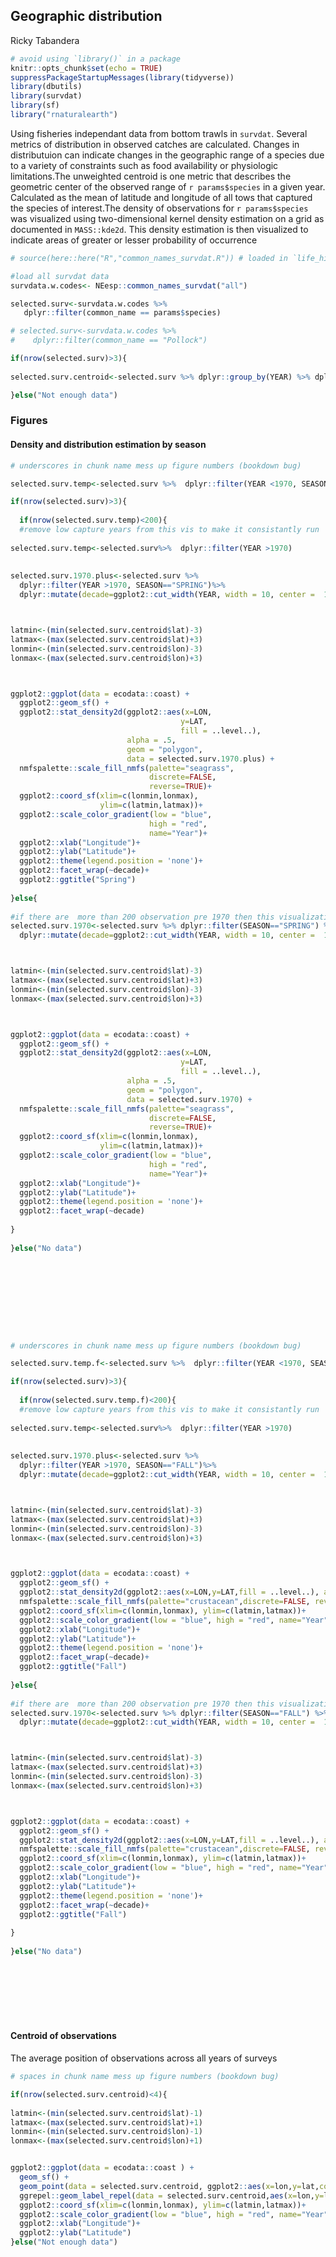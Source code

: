 ## Geographic distribution

Ricky Tabandera

```r
# avoid using `library()` in a package
knitr::opts_chunk$set(echo = TRUE)
suppressPackageStartupMessages(library(tidyverse))
library(dbutils)
library(survdat)
library(sf)
library("rnaturalearth")
```


Using fisheries independant data from bottom trawls in `survdat`. Several metrics of distribution in observed catches are calculated. Changes in distributuion can indicate changes in the geographic range of a species due to a variety of constraints such as food availability or physiologic limitations.The unweighted centroid is one metric that describes the geometric center of the observed range of `r params$species` in a given year. Calculated as the mean of latitude and longitude of all tows that captured the species of interest.The density of observations for `r params$species` was visualized using two-dimensional kernel density estimation on a grid as documented in `MASS::kde2d`. This density estimation is then visualized to indicate areas of greater or lesser probability of occurrence 


```r

# source(here::here("R","common_names_survdat.R")) # loaded in `life_history_functions.R`

```

```r
#load all survdat data
survdata.w.codes<- NEesp::common_names_survdat("all")

```

```r

selected.surv<-survdata.w.codes %>%
   dplyr::filter(common_name == params$species)

# selected.surv<-survdata.w.codes %>%
#    dplyr::filter(common_name == "Pollock")

```

```r

if(nrow(selected.surv)>3){
  
selected.surv.centroid<-selected.surv %>% dplyr::group_by(YEAR) %>% dplyr::summarise(lon=mean(LON),lat=mean(LAT))

}else("Not enough data")


```
### Figures


#### Density and distribution estimation by season
```r
# underscores in chunk name mess up figure numbers (bookdown bug)

selected.surv.temp<-selected.surv %>%  dplyr::filter(YEAR <1970, SEASON=="SPRING") 

if(nrow(selected.surv)>3){
  
  if(nrow(selected.surv.temp)<200){
  #remove low capture years from this vis to make it consistantly run
  
selected.surv.temp<-selected.surv%>%  dplyr::filter(YEAR >1970)  
  
  
selected.surv.1970.plus<-selected.surv %>%
  dplyr::filter(YEAR >1970, SEASON=="SPRING")%>%
  dplyr::mutate(decade=ggplot2::cut_width(YEAR, width = 10, center =  1980 ))



latmin<-(min(selected.surv.centroid$lat)-3)
latmax<-(max(selected.surv.centroid$lat)+3)
lonmin<-(min(selected.surv.centroid$lon)-3)
lonmax<-(max(selected.surv.centroid$lon)+3)



ggplot2::ggplot(data = ecodata::coast) +
  ggplot2::geom_sf() +
  ggplot2::stat_density2d(ggplot2::aes(x=LON,
                                      y=LAT,
                                      fill = ..level..), 
                          alpha = .5,
                          geom = "polygon", 
                          data = selected.surv.1970.plus) +
  nmfspalette::scale_fill_nmfs(palette="seagrass",
                               discrete=FALSE, 
                               reverse=TRUE)+
  ggplot2::coord_sf(xlim=c(lonmin,lonmax), 
                    ylim=c(latmin,latmax))+
  ggplot2::scale_color_gradient(low = "blue", 
                               high = "red", 
                               name="Year")+
  ggplot2::xlab("Longitude")+
  ggplot2::ylab("Latitude")+
  ggplot2::theme(legend.position = 'none')+
  ggplot2::facet_wrap(~decade)+
  ggplot2::ggtitle("Spring")
  
}else{
  
#if there are  more than 200 observation pre 1970 then this visualization will capture that data  
selected.surv.1970<-selected.surv %>% dplyr::filter(SEASON=="SPRING") %>%
  dplyr::mutate(decade=ggplot2::cut_width(YEAR, width = 10, center =  1980 ))



latmin<-(min(selected.surv.centroid$lat)-3)
latmax<-(max(selected.surv.centroid$lat)+3)
lonmin<-(min(selected.surv.centroid$lon)-3)
lonmax<-(max(selected.surv.centroid$lon)+3)



ggplot2::ggplot(data = ecodata::coast) +
  ggplot2::geom_sf() +
  ggplot2::stat_density2d(ggplot2::aes(x=LON,
                                      y=LAT,
                                      fill = ..level..), 
                          alpha = .5,
                          geom = "polygon", 
                          data = selected.surv.1970) +
  nmfspalette::scale_fill_nmfs(palette="seagrass",
                               discrete=FALSE, 
                               reverse=TRUE)+
  ggplot2::coord_sf(xlim=c(lonmin,lonmax), 
                    ylim=c(latmin,latmax))+
  ggplot2::scale_color_gradient(low = "blue", 
                               high = "red", 
                               name="Year")+
  ggplot2::xlab("Longitude")+
  ggplot2::ylab("Latitude")+
  ggplot2::theme(legend.position = 'none')+
  ggplot2::facet_wrap(~decade)
  
}
  
}else("No data")
  










```




```r
# underscores in chunk name mess up figure numbers (bookdown bug)

selected.surv.temp.f<-selected.surv %>%  dplyr::filter(YEAR <1970, SEASON=="FALL") 

if(nrow(selected.surv)>3){
  
  if(nrow(selected.surv.temp.f)<200){
  #remove low capture years from this vis to make it consistantly run
  
selected.surv.temp<-selected.surv%>%  dplyr::filter(YEAR >1970)  
  
  
selected.surv.1970.plus<-selected.surv %>%
  dplyr::filter(YEAR >1970, SEASON=="FALL")%>%
  dplyr::mutate(decade=ggplot2::cut_width(YEAR, width = 10, center =  1980 ))



latmin<-(min(selected.surv.centroid$lat)-3)
latmax<-(max(selected.surv.centroid$lat)+3)
lonmin<-(min(selected.surv.centroid$lon)-3)
lonmax<-(max(selected.surv.centroid$lon)+3)



ggplot2::ggplot(data = ecodata::coast) +
  ggplot2::geom_sf() +
  ggplot2::stat_density2d(ggplot2::aes(x=LON,y=LAT,fill = ..level..), alpha = .5,geom = "polygon", data = selected.surv.1970.plus) +
  nmfspalette::scale_fill_nmfs(palette="crustacean",discrete=FALSE, reverse=TRUE)+
  ggplot2::coord_sf(xlim=c(lonmin,lonmax), ylim=c(latmin,latmax))+
  ggplot2::scale_color_gradient(low = "blue", high = "red", name="Year")+
  ggplot2::xlab("Longitude")+
  ggplot2::ylab("Latitude")+
  ggplot2::theme(legend.position = 'none')+
  ggplot2::facet_wrap(~decade)+
  ggplot2::ggtitle("Fall")
  
}else{
  
#if there are  more than 200 observation pre 1970 then this visualization will capture that data  
selected.surv.1970<-selected.surv %>% dplyr::filter(SEASON=="FALL") %>%
  dplyr::mutate(decade=ggplot2::cut_width(YEAR, width = 10, center =  1980 ))



latmin<-(min(selected.surv.centroid$lat)-3)
latmax<-(max(selected.surv.centroid$lat)+3)
lonmin<-(min(selected.surv.centroid$lon)-3)
lonmax<-(max(selected.surv.centroid$lon)+3)



ggplot2::ggplot(data = ecodata::coast) +
  ggplot2::geom_sf() +
  ggplot2::stat_density2d(ggplot2::aes(x=LON,y=LAT,fill = ..level..), alpha = .5,geom = "polygon", data = selected.surv.1970) +
  nmfspalette::scale_fill_nmfs(palette="crustacean",discrete=FALSE, reverse=TRUE)+
  ggplot2::coord_sf(xlim=c(lonmin,lonmax), ylim=c(latmin,latmax))+
  ggplot2::scale_color_gradient(low = "blue", high = "red", name="Year")+
  ggplot2::xlab("Longitude")+
  ggplot2::ylab("Latitude")+
  ggplot2::theme(legend.position = 'none')+
  ggplot2::facet_wrap(~decade)+
  ggplot2::ggtitle("Fall")
  
}
  
}else("No data")
  








```


#### Centroid of observations 

The average position of observations across all years of surveys 

```r
# spaces in chunk name mess up figure numbers (bookdown bug)

if(nrow(selected.surv.centroid)<4){
  
latmin<-(min(selected.surv.centroid$lat)-1)
latmax<-(max(selected.surv.centroid$lat)+1)
lonmin<-(min(selected.surv.centroid$lon)-1)
lonmax<-(max(selected.surv.centroid$lon)+1)


ggplot2::ggplot(data = ecodata::coast ) +
  geom_sf() +
  geom_point(data = selected.surv.centroid, ggplot2::aes(x=lon,y=lat,color=as.numeric(YEAR)))+
  ggrepel::geom_label_repel(data = selected.surv.centroid,aes(x=lon,y=lat,label=YEAR),max.overlaps =20 )+
  ggplot2::coord_sf(xlim=c(lonmin,lonmax), ylim=c(latmin,latmax))+
  ggplot2::scale_color_gradient(low = "blue", high = "red", name="Year")+
  ggplot2::xlab("Longitude")+
  ggplot2::ylab("Latitude")
}else("Not enough data")

```




